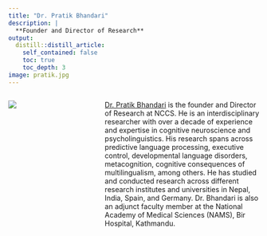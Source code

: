 ```yaml
---
title: "Dr. Pratik Bhandari"
description: |
  **Founder and Director of Research** 
output:
  distill::distill_article:
    self_contained: false
    toc: true
    toc_depth: 3
image: pratik.jpg
---
```


:::: {.columns}

::: {.column width="23.9%"}
![](pratik.jpg)
:::

::: {.column width="3%"}
<!-- empty space between image and text -->
:::

::: {.column width="60%"}
[Dr. Pratik Bhandari](https://pratikb.com) is the founder and Director of Research at NCCS.
He is an interdisciplinary researcher with over a decade of experience and expertise in
cognitive neuroscience and psycholinguistics.
His research spans across predictive language processing, executive control, developmental language disorders, metacognition, cognitive consequences of multilingualism, among others.
He has studied and conducted research across different research institutes and universities in Nepal, India, Spain, and Germany.
Dr. Bhandari is also an adjunct faculty member at the National Academy of Medical Sciences (NAMS), Bir Hospital, Kathmandu.
<!-- He also has a keen interest in studying the effects of rising global temperatures and extreme weather events
on people's livelihoods in the developing and least-developed countries in the Global South. -->
:::

::::

